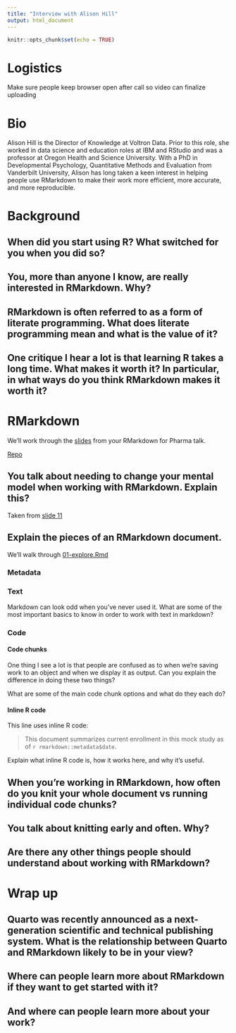 ```yaml
---
title: "Interview with Alison Hill"
output: html_document
---
```


```r
knitr::opts_chunk$set(echo = TRUE)
```

# Logistics

Make sure people keep browser open after call so video can finalize uploading

# Bio

Alison Hill is the Director of Knowledge at Voltron Data. Prior to this role, she worked in data science and education roles at IBM and RStudio and was a professor at Oregon Health and Science University. With a PhD in Developmental Psychology, Quantitative Methods and Evaluation from Vanderbilt University, Alison has long taken a keen interest in helping people use RMarkdown to make their work more efficient, more accurate, and more reproducible. 

# Background

## When did you start using R? What switched for you when you did so?

## You, more than anyone I know, are really interested in RMarkdown. Why? 

## RMarkdown is often referred to as a form of literate programming. What does literate programming mean and what is the value of it?  

## One critique I hear a lot is that learning R takes a long time. What makes it worth it? In particular, in what ways do you think RMarkdown makes it worth it?

# RMarkdown

We'll work through the [slides](https://rmd4pharma.netlify.app/static/slides/01-rmd-anatomy.html) from your RMarkdown for Pharma talk.

[Repo](https://github.com/apreshill/rmd4pharma/blob/master/static/mockpaper/01-eda.Rmd)

## You talk about needing to change your mental model when working with RMarkdown. Explain this?

Taken from [slide 11](https://rmd4pharma.netlify.app/static/slides/01-rmd-anatomy.html#11)

## Explain the pieces of an RMarkdown document. 

We'll walk through [01-explore.Rmd](https://rstudio.cloud/spaces/94994/project/4104474)

### Metadata

### Text

Markdown can look odd when you've never used it. What are some of the most important basics to know in order to work with text in markdown? 

### Code

#### Code chunks

One thing I see a lot is that people are confused as to when we're saving work to an object and when we display it as output. Can you explain the difference in doing these two things?

What are some of the main code chunk options and what do they each do? 

#### Inline R code

This line uses inline R code:

> This document summarizes current enrollment in this mock study as of `r rmarkdown::metadata$date`.

Explain what inline R code is, how it works here, and why it's useful.

## When you're working in RMarkdown, how often do you knit your whole document vs running individual code chunks?

## You talk about knitting early and often. Why? 

## Are there any other things people should understand about working with RMarkdown? 

# Wrap up

## Quarto was recently announced as a next-generation scientific and technical publishing system. What is the relationship between Quarto and RMarkdown likely to be in your view?

## Where can people learn more about RMarkdown if they want to get started with it? 

## And where can people learn more about your work?
